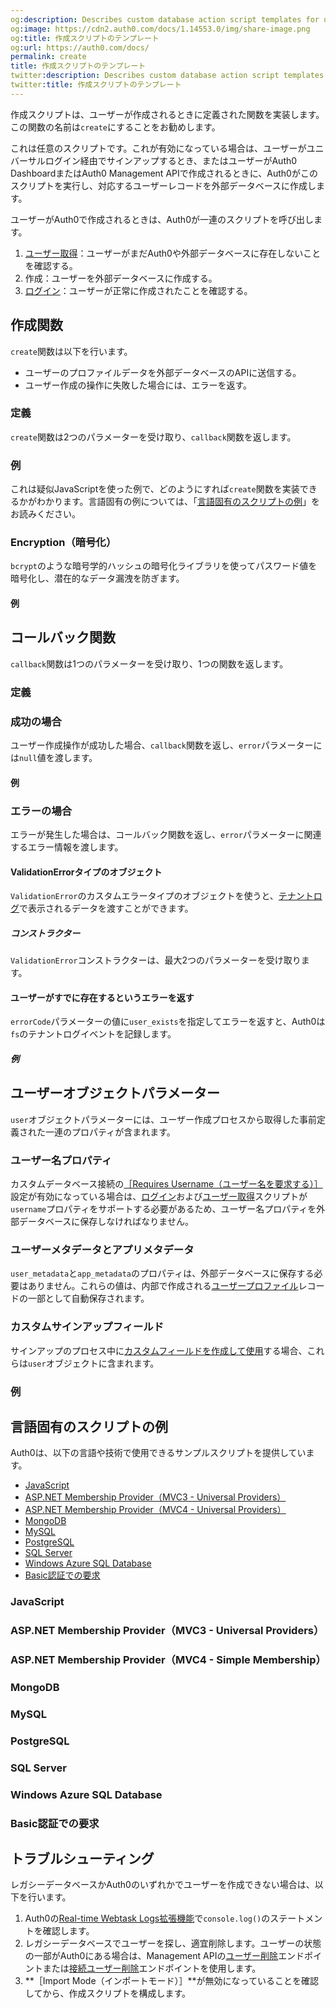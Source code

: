```yaml
---
og:description: Describes custom database action script templates for user creation.
og:image: https://cdn2.auth0.com/docs/1.14553.0/img/share-image.png
og:title: 作成スクリプトのテンプレート
og:url: https://auth0.com/docs/
permalink: create
title: 作成スクリプトのテンプレート
twitter:description: Describes custom database action script templates for user creation.
twitter:title: 作成スクリプトのテンプレート
---
```


作成スクリプトは、ユーザーが作成されるときに定義された関数を実装します。この関数の名前は`create`にすることをお勧めします。

これは任意のスクリプトです。これが有効になっている場合は、ユーザーがユニバーサルログイン経由でサインアップするとき、またはユーザーがAuth0 DashboardまたはAuth0 Management APIで作成されるときに、Auth0がこのスクリプトを実行し、対応するユーザーレコードを外部データベースに作成します。

ユーザーがAuth0で作成されるときは、Auth0が一連のスクリプトを呼び出します。

1. [ユーザー取得](/get-user)：ユーザーがまだAuth0や外部データベースに存在しないことを確認する。
2. 作成：ユーザーを外部データベースに作成する。
3. [ログイン](/login)：ユーザーが正常に作成されたことを確認する。

## 作成関数

`create`関数は以下を行います。

* ユーザーのプロファイルデータを外部データベースのAPIに送信する。
* ユーザー作成の操作に失敗した場合には、エラーを返す。

### 定義

`create`関数は2つのパラメーターを受け取り、`callback`関数を返します。





### 例

これは疑似JavaScriptを使った例で、どのようにすれば`create`関数を実装できるかがわかります。言語固有の例については、「[言語固有のスクリプトの例](#language-specific-script-examples)」をお読みください。



### Encryption（暗号化）



`bcrypt`のような暗号学的ハッシュの暗号化ライブラリを使ってパスワード値を暗号化し、潜在的なデータ漏洩を防ぎます。

#### 例



## コールバック関数

`callback`関数は1つのパラメーターを受け取り、1つの関数を返します。

### 定義





### 成功の場合

ユーザー作成操作が成功した場合、`callback`関数を返し、`error`パラメーターには`null`値を渡します。

#### 例



### エラーの場合

エラーが発生した場合は、コールバック関数を返し、`error`パラメーターに関連するエラー情報を渡します。

#### ValidationErrorタイプのオブジェクト

`ValidationError`のカスタムエラータイプのオブジェクトを使うと、[テナントログ](/logs)で表示されるデータを渡すことができます。

##### コンストラクター

`ValidationError`コンストラクターは、最大2つのパラメーターを受け取ります。





#### ユーザーがすでに存在するというエラーを返す

`errorCode`パラメーターの値に`user_exists`を指定してエラーを返すと、Auth0は`fs`のテナントログイベントを記録します。

##### 例





## ユーザーオブジェクトパラメーター

`user`オブジェクトパラメーターには、ユーザー作成プロセスから取得した事前定義された一連のプロパティが含まれます。



### ユーザー名プロパティ

カスタムデータベース接続の[［Requires Username（ユーザー名を要求する）］](/require-username)設定が有効になっている場合は、[ログイン](/login)および[ユーザー取得](/get-user)スクリプトが`username`プロパティをサポートする必要があるため、ユーザー名プロパティを外部データベースに保存しなければなりません。

### ユーザーメタデータとアプリメタデータ

`user_metadata`と`app_metadata`のプロパティは、外部データベースに保存する必要はありません。これらの値は、内部で作成される[ユーザープロファイル](/not-found/3MdCE7aOAk34wCaR7Do709)レコードの一部として自動保存されます。

### カスタムサインアップフィールド

サインアップのプロセス中に[カスタムフィールドを作成して使用](/libraries/custom-signup#using-the-api)する場合、これらは`user`オブジェクトに含まれます。

### 例



## 言語固有のスクリプトの例

Auth0は、以下の言語や技術で使用できるサンプルスクリプトを提供しています。

* [JavaScript](#javascript)
* [ASP.NET Membership Provider（MVC3 - Universal Providers）](#asp-net-membership-provider-mvc3-universal-providers-)
* [ASP.NET Membership Provider（MVC4 - Universal Providers）](#asp-net-membership-provider-mvc4-simple-membership-)
* [MongoDB](#mongodb)
* [MySQL](#mysql)
* [PostgreSQL](#postgresql)
* [SQL Server](#sql-server)
* [Windows Azure SQL Database](#windows-azure-sql-database)
* [Basic認証での要求](#request-with-basic-auth)

### JavaScript



### ASP.NET Membership Provider（MVC3 - Universal Providers）



### ASP.NET Membership Provider（MVC4 - Simple Membership）



### MongoDB



### MySQL



### PostgreSQL



### SQL Server



### Windows Azure SQL Database



### Basic認証での要求



## トラブルシューティング

レガシーデータベースかAuth0のいずれかでユーザーを作成できない場合は、以下を行います。

1. Auth0の[Real-time Webtask Logs拡張機能](/extensions/real-time-webtask-logs)で`console.log()`のステートメントを確認します。
2. レガシーデータベースでユーザーを探し、適宜削除します。ユーザーの状態の一部がAuth0にある場合は、Management APIの[ユーザー削除](https://auth0.com/docs/api/management/v2#!/Users/delete_users_by_id)エンドポイントまたは[接続ユーザー削除](/api/management/v2#!/Connections/delete_users_by_email)エンドポイントを使用します。
3. **［Import Mode（インポートモード）］**が無効になっていることを確認してから、作成スクリプトを構成します。